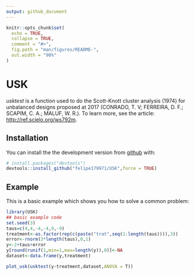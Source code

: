 ```yaml
---
output: github_document
---
```


```r
knitr::opts_chunk$set(
  echo = TRUE,
  collapse = TRUE,
  comment = "#>",
  fig.path = "man/figures/README-",
  out.width = "90%"
)
```

# USK

<!-- badges: start -->
<!-- badges: end -->

*usktest* is a function used to do the Scott-Knott
 cluster analysis (1974) for unbalanced designs proposed at 2017 (CONRADO, T. V; FERREIRA, D. F.; SCAPIM, C. A.; MALUF, W. R.).
 To learn more, see the article: <http://ref.scielo.org/ws792m>.

## Installation

You can install the the development version from [github](https://github.com/felipe179971/USK) with:

``` r
# install.packages("devtools")
devtools::install_github("felipe179971/USK",force = TRUE)
```
## Example

This is a basic example which shows you how to solve a common problem:

```r
library(USK)
## basic example code
set.seed(3)
taus=c(4,4,-4,-4,9,-9)
treatment<-as.factor(rep(c(paste("trat",seq(1:length(taus)))),3))
error<-rnorm(3*length(taus),0,1)
y<-2+taus+error
y[round(runif(1,min=1,max=length(y)),0)]<-NA
dataset<-data.frame(y,treatment)

plot_usk(usktest(y~treatment,dataset,ANOVA = T))
```

